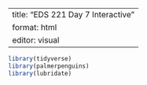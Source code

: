 
---
title: "EDS 221 Day 7 Interactive"
format: html
editor: visual
---

```r
library(tidyverse)
library(palmerpenguins)
library(lubridate)
```

